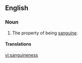 ==English==

===Noun===
{{en-noun|-}}

# The property of being [[sanguine]].

====Translations====
{{trans-top|the property of being sanguine}}
{{trans-mid}}
{{trans-bottom}}

[[vi:sanguineness]]
